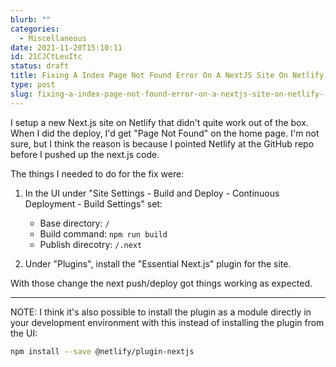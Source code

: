 ```yaml
---
blurb: ""
categories:
  - Miscellaneous
date: 2021-11-20T15:10:11
id: 21CJCtLeuItc
status: draft
title: Fixing A Index Page Not Found Error On A NextJS Site On Netlify
type: post
slug: fixing-a-index-page-not-found-error-on-a-nextjs-site-on-netlify--21cjctleuitc
---
```


I setup a new Next.js site on Netlify that didn't quite work out of the box. When I did the deploy, I'd get "Page Not Found" on the home page. I'm not sure, but I think the reason is because I pointed Netlify at the GitHub repo before I pushed up the next.js code. 

The things I needed to do for the fix were: 

1. In the UI under "Site Settings - Build and Deploy - Continuous Deployment - Build Settings" set:
    
    - Base directory: `/`
    - Build command: `npm run build`
    - Publish direcotry: `/.next`

2. Under "Plugins", install the "Essential Next.js" plugin for the site. 

With those change the next push/deploy got things working as expected. 

---

NOTE: I think it's also possible to install the plugin as a module directly in your development environment with this instead of installing the plugin from the UI:

```bash
npm install --save @netlify/plugin-nextjs
```
